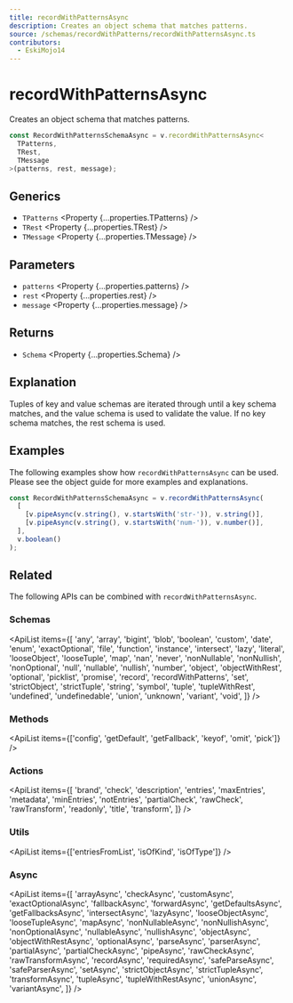 ```yaml
---
title: recordWithPatternsAsync
description: Creates an object schema that matches patterns.
source: /schemas/recordWithPatterns/recordWithPatternsAsync.ts
contributors:
  - EskiMojo14
---
```



# recordWithPatternsAsync

Creates an object schema that matches patterns.

```ts
const RecordWithPatternsSchemaAsync = v.recordWithPatternsAsync<
  TPatterns,
  TRest,
  TMessage
>(patterns, rest, message);
```

## Generics

- `TPatterns` <Property {...properties.TPatterns} />
- `TRest` <Property {...properties.TRest} />
- `TMessage` <Property {...properties.TMessage} />

## Parameters

- `patterns` <Property {...properties.patterns} />
- `rest` <Property {...properties.rest} />
- `message` <Property {...properties.message} />

## Returns

- `Schema` <Property {...properties.Schema} />

## Explanation

Tuples of key and value schemas are iterated through until a key schema matches, and the value schema is used to validate the value. If no key schema matches, the rest schema is used.

## Examples

The following examples show how `recordWithPatternsAsync` can be used. Please see the <Link href="/guides/objects/">object guide</Link> for more examples and explanations.

```ts
const RecordWithPatternsSchemaAsync = v.recordWithPatternsAsync(
  [
    [v.pipeAsync(v.string(), v.startsWith('str-')), v.string()],
    [v.pipeAsync(v.string(), v.startsWith('num-')), v.number()],
  ],
  v.boolean()
);
```

## Related

The following APIs can be combined with `recordWithPatternsAsync`.

### Schemas

<ApiList
  items={[
    'any',
    'array',
    'bigint',
    'blob',
    'boolean',
    'custom',
    'date',
    'enum',
    'exactOptional',
    'file',
    'function',
    'instance',
    'intersect',
    'lazy',
    'literal',
    'looseObject',
    'looseTuple',
    'map',
    'nan',
    'never',
    'nonNullable',
    'nonNullish',
    'nonOptional',
    'null',
    'nullable',
    'nullish',
    'number',
    'object',
    'objectWithRest',
    'optional',
    'picklist',
    'promise',
    'record',
    'recordWithPatterns',
    'set',
    'strictObject',
    'strictTuple',
    'string',
    'symbol',
    'tuple',
    'tupleWithRest',
    'undefined',
    'undefinedable',
    'union',
    'unknown',
    'variant',
    'void',
  ]}
/>

### Methods

<ApiList
  items={['config', 'getDefault', 'getFallback', 'keyof', 'omit', 'pick']}
/>

### Actions

<ApiList
  items={[
    'brand',
    'check',
    'description',
    'entries',
    'maxEntries',
    'metadata',
    'minEntries',
    'notEntries',
    'partialCheck',
    'rawCheck',
    'rawTransform',
    'readonly',
    'title',
    'transform',
  ]}
/>

### Utils

<ApiList items={['entriesFromList', 'isOfKind', 'isOfType']} />

### Async

<ApiList
  items={[
    'arrayAsync',
    'checkAsync',
    'customAsync',
    'exactOptionalAsync',
    'fallbackAsync',
    'forwardAsync',
    'getDefaultsAsync',
    'getFallbacksAsync',
    'intersectAsync',
    'lazyAsync',
    'looseObjectAsync',
    'looseTupleAsync',
    'mapAsync',
    'nonNullableAsync',
    'nonNullishAsync',
    'nonOptionalAsync',
    'nullableAsync',
    'nullishAsync',
    'objectAsync',
    'objectWithRestAsync',
    'optionalAsync',
    'parseAsync',
    'parserAsync',
    'partialAsync',
    'partialCheckAsync',
    'pipeAsync',
    'rawCheckAsync',
    'rawTransformAsync',
    'recordAsync',
    'requiredAsync',
    'safeParseAsync',
    'safeParserAsync',
    'setAsync',
    'strictObjectAsync',
    'strictTupleAsync',
    'transformAsync',
    'tupleAsync',
    'tupleWithRestAsync',
    'unionAsync',
    'variantAsync',
  ]}
/>

